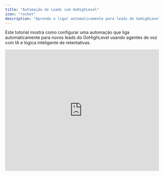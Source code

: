 ```yaml
---
title: "Automação de Leads com GoHighLevel"
icon: "rocket"
description: "Aprenda a ligar automaticamente para leads do GoHighLevel usando agentes de voz com IA Learn how to automatically call GoHighLevel leads with AI voice agents"
---
```


Este tutorial mostra como configurar uma automação que liga automaticamente para novos leads do GoHighLevel usando agentes de voz com IA e lógica inteligente de retentativas.

<iframe width="100%" height="400" src="https://www.youtube.com/embed/PHppTRtzWcw?si=9Ic3VHwV-QeL5YER" title="Tutorial: How to call Go High Level leads with AI voice agents automatically" frameBorder="0" allow="accelerometer; autoplay; clipboard-write; encrypted-media; gyroscope; picture-in-picture" allowFullScreen />

## O que Você Vai Aprender

- Criar um assistente de IA com variáveis de chamada personalizadas
- Configurar a integração do GoHighLevel com o LeadConnector
- Configurar campanhas com lógica de retentativas e metas de conclusão
- Mapear os dados dos leads do GoHighLevel para seu assistente
- Testar e implantar seu fluxo de automação

## Pré-requisitos

- Conta ativa no GoHighLevel
- Acesso à plataforma [Mayahub.ai](http://Mayahub.ai)
- Número de telefone configurado para chamadas ativas

### **Etapa 1: Crie seu Assistente de IA**

Primeiro, precisamos criar um assistente de IA que realizará as chamadas para seus leads do GoHighLevel.

![01-create-assistant.avif](/images/01-create-assistant.avif)

1. Acesse a página **Assistants** e clique em **"Assistants"** na barra lateral
2. Clique no botão **"New Assistant"** para iniciar o processo de criação
3. Dê um nome ao assistente — para este tutorial, usaremos **"Test ghl"**

![02-assistant-basic-settings.avif](/images/02-assistant-basic-settings.avif)

1. Selecione um **número de telefone** para **chamadas ativas**
2. **Escolha uma voz** que represente sua marca
3. **Defina o fuso horário** do seu público-alvo

## Etapa 2: Configure as Variáveis de Chamada

As variáveis de chamada permitem personalizar cada ligação com informações específicas do lead vindas do GoHighLevel.

![03-call-variables-tab.avif](/images/03-call-variables-tab.avif)

1. Vá para a segunda aba **"Prompts and Tools"**
2. Localize a seção **"Call Variables"**

\<video

  src="/resources/tutorials/04-add-email-variable.mp4"

  autoplay

  muted

  loop

  playsinline

  preload="metadata"

  style="width:100%; max-width:520px; border-radius:12px; display:block;"

\>\</video\>

<video controls className="w-full aspect-video rounded-xl" src="https://mayahub-docs.mintlify.app/resources/tutorials/04-add-email-variable.mp4" />

1. Adicione variáveis personalizadas para seus leads do GoHighLevel:
   - Você verá **customer_name** com valor padrão "John"
   - Adicione a variável **email** com um valor padrão
   - Adicione quaisquer variáveis adicionais como **company_name**, **address**, etc.
2. As variáveis podem ser usadas de várias formas:
   - No prompt do sistema: `"Olá {customer_name}"`
   - Em ferramentas durante a chamada: chamadas de API personalizadas
   - Em importações de arquivos: processamento em massa de leads
   - Na plataforma de automação: mapeamento dinâmico de dados

## Etapa 3: Configure as Variáveis Pós-Chamada

As variáveis pós-chamada ajudam a rastrear o sucesso das suas ligações e automatizar ações de acompanhamento.

![05-post-call-variables.avif](/images/05-post-call-variables.avif)

1. Acesse a etapa 3 **"Post-call Variables"**
2. Revise as variáveis padrão:
   - **status** – Booleano (true/false) indicando se o objetivo da chamada foi alcançado
   - **summary** – Resumo em texto da conversa durante a chamada

![06-status-variable-explanation.avif](/images/06-status-variable-explanation.avif)

A variável **status** é essencial para a automação de campanhas:

- **True:** Objetivo da chamada alcançado, lead marcado como concluído
- **False:** Objetivo da chamada não atingido, o lead será reprocessado
- Clique em **"Create"** para finalizar seu assistente

## Etapa 4: Crie uma Campanha com Lógica de Retentativa

Agora vamos criar uma campanha que retenta os leads de forma inteligente até que o objetivo da chamada seja alcançado.

![07-create-campaign.avif](/images/07-create-campaign.avif)

1. Acesse a página **Campaigns** na barra lateral
2. Clique no botão **"New Campaign"**

<video autoPlay muted loop playsinline src="/resources/tutorials/gohighlevel/08-campaign-configuration.mp4" />

3. **Configure as configurações da campanha:**
   - Dê um nome para sua campanha
   - Selecione o assistente que você acabou de criar
5. Clique em **"Create"** para salvar sua campanha

## Etapa 5: Configure a Integração com o GoHighLevel

Agora vamos criar a automação que importa leads do GoHighLevel para sua campanha.

<video autoPlay muted loop playsinline src="/resources/tutorials/gohighlevel/10-automation-platform.mp4" />

1. Clique em **"Automate platform"** na barra lateral
2. Pressione **"New Flow"** e selecione **"From Scratch"**

<video autoPlay muted loop playsinline src="/resources/tutorials/gohighlevel/11-search-leadconnector.mp4" />

3. Pesquise por **"LeadConnector"** na barra de busca de gatilhos
4. Clique em **LeadConnector** quando ele aparecer

![12-select-new-contact-trigger.avif](/images/12-select-new-contact-trigger.avif)

5. Selecione o gatilho **"New Contact"**
   - Isso será acionado para cada novo lead criado no GoHighLevel

## Etapa 6: Conecte Sua Conta do GoHighLevel

<video autoPlay muted loop playsinline src="/resources/tutorials/gohighlevel/13-create-connection.mp4" />

1. Clique em **"New Connection"** para vincular sua conta do GoHighLevel
2. Dê um nome para a conexão (ex.: **"Minha Conta GoHighLevel"**)

<video autoPlay muted loop playsinline src="/resources/tutorials/gohighlevel/14-oauth-authorization.mp4" />

3. Clique em **"Connect"** para iniciar a autorização via OAuth
4. **Autorize a conexão na janela pop-up:**
   - Role a página para baixo e clique em **"Next"**
   - Selecione a conta do GoHighLevel desejada
   - Conclua o processo de autorização
5. Clique em **"Save"** para finalizar a conexão

## Etapa 7: Teste o Gatilho com Dados de Exemplo

Antes de configurar a automação, precisamos de dados de lead de exemplo para trabalhar.

<video autoPlay muted loop playsinline src="/resources/tutorials/gohighlevel/15-create-test-contact.mp4" />

1. Acesse sua conta do **GoHighLevel**
2. Vá para a página **Contacts**
3. Clique no botão **"+"** para criar um novo contato
4. Preencha os dados de teste:
   - Nome e sobrenome
   - Endereço de e-mail
   - Número de telefone
5. Clique em **"Save"** para criar o contato

<video autoPlay muted loop playsinline src="/resources/tutorials/gohighlevel/16-load-data-button.mp4" />

6. Volte para a **plataforma de automação**
7. Clique em **"Load Data"** para buscar o contato de teste
8. Verifique se os dados do contato aparecem corretamente

## Etapa 8: Configure a Ação da Campanha

Agora vamos configurar a ação que adiciona leads à sua campanha de chamadas.

<video autoPlay muted loop playsinline src="/resources/tutorials/gohighlevel/17-add-action-step.mp4" />

1. Clique no ícone **"+"** para adicionar uma etapa de ação
2. Pesquise pela sua plataforma de chamadas
3. Selecione a ação **"Add Lead to Campaign"**
4. Selecione a campanha que você criou anteriormente

## Etapa 9: Mapeie os Dados do Lead para as Variáveis de Chamada

É aqui que conectamos os dados do lead do GoHighLevel às variáveis de chamada do seu assistente.

<Frame>
  ![21-variable-mapping-complete.avif](/images/21-variable-mapping-complete.avif)
</Frame>

1. Clique no campo de entrada **"Phone Number"**
2. Selecione o número de telefone na barra lateral de dados do gatilho
3. Clique em **"Insert"** para mapear o campo

<video autoPlay muted loop playsinline src="/resources/tutorials/gohighlevel/20-map-variables.mp4" />

4. **Mapeie as variáveis de chamada definidas no seu assistente:**
   - **customer_name:** Use tanto o campo **"first_name"** quanto **"last_name"**
   - **email:** Mapeie para o campo de e-mail do GoHighLevel

<Frame>
  ![23-verify-lead-added.avif](/images/23-verify-lead-added.avif)
</Frame>

5. Adicione variáveis adicionais usando **"Add Item"** se você tiver mais campos personalizados

<Tip>
  Sempre defina as variáveis primeiro no seu assistente e, em seguida, faça o mapeamento na automação. Isso garante o fluxo correto dos dados do GoHighLevel para suas chamadas.\
  Saiba mais sobre como configurar variáveis de chamada.
</Tip>

## Etapa 10: Teste e Implemente

<video autoPlay muted loop playsinline src="/resources/tutorials/gohighlevel/22-test-step.mp4" />

1. Clique em **"Test Step"** para verificar se o lead foi adicionado corretamente
2. Verifique a confirmação de que o cliente foi adicionado

<Frame>
  ![23-verify-lead-added (1).avif](/images/23-verify-lead-added\(1\).avif)
</Frame>

3. Acesse a página **Leads** para verificar:
   - O lead aparece na sua plataforma
   - As variáveis foram importadas corretamente
   - Os dados coincidem com o contato do GoHighLevel

<Frame>
  ![24-publish-automation (1).avif](/images/24-publish-automation\(1\).avif)
</Frame>

4. Volte para a automação e clique em **"Publish"**
   - Sua automação está agora ativa
   - Todo novo contato criado no GoHighLevel será adicionado automaticamente

## Etapa 11: Inicie Sua Campanha

1. Acesse a página **Campaigns**
2. Clique no botão **"Start"** da sua campanha
3. Seus leads agora serão chamados automaticamente com base nas configurações de retentativa

## Boas Práticas

### **Gerenciamento de Variáveis**

- Defina todas as variáveis necessárias no seu assistente antes de criar automações
- Use nomes de variáveis descritivos que correspondam aos campos do GoHighLevel
- Teste com dados de exemplo antes de ativar sua automação

### **Configuração de Campanhas**

- Comece com no máximo 3 tentativas de retentativa para não sobrecarregar os leads
- Use intervalos de 60 minutos para permitir um tempo de retorno razoável
- Monitore a variável **status** para acompanhar as taxas de conversão

### **Qualidade dos Leads**

- Certifique-se de que os números de telefone estejam no formato internacional (+1234567890)
- Verifique os endereços de e-mail para automações de follow-up
- Mantenha os dados dos leads atualizados no GoHighLevel

### **Solução de Problemas**

### **Problemas Comuns**

_Leads não estão sendo importados:_

- Verifique a autorização da conexão com o GoHighLevel
- Confirme se o webhook está configurado corretamente
- Certifique-se de que os novos contatos tenham números de telefone válidos

_Variáveis não estão sendo preenchidas:_

- Confirme se os nomes das variáveis correspondem entre o assistente e a automação
- Verifique se os campos do GoHighLevel contêm dados
- Confirme o mapeamento correto na etapa da automação

_Chamadas não estão sendo iniciadas:_

- Certifique-se de que a campanha foi iniciada
- Verifique a configuração do número de telefone
- Confirme se o assistente está configurado corretamente

### **Próximos Passos**

Assim que sua automação básica estiver funcionando:

- Configure envios de SMS para chamadas sem sucesso
- Crie uma integração com o Google Sheets para acompanhar os leads qualificados
- Adicione automação de e-mail para mais pontos de contato
- Monitore e otimize suas taxas de conversão

Seus leads do **GoHighLevel** agora serão chamados automaticamente pelo seu assistente de IA com lógica inteligente de retentativa até que os objetivos da chamada sejam alcançados!